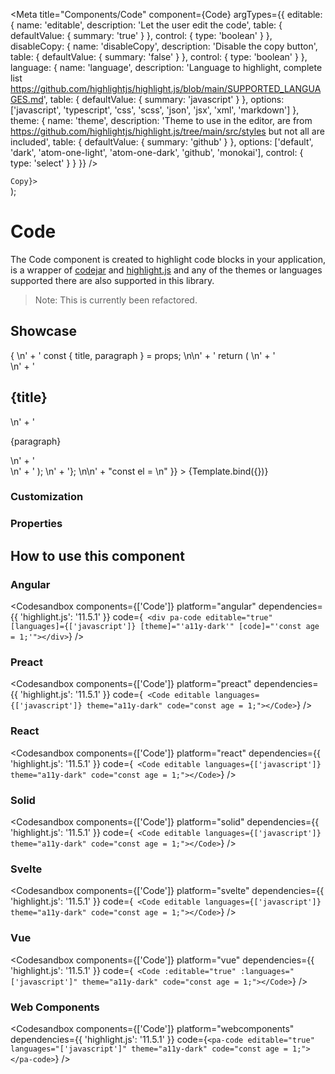
<Meta
  title="Components/Code"
  component={Code}
  argTypes={{
    editable: {
      name: 'editable',
      description: 'Let the user edit the code',
      table: {
        defaultValue: { summary: 'true' }
      },
      control: {
        type: 'boolean'
      }
    },
    disableCopy: {
      name: 'disableCopy',
      description: 'Disable the copy button',
      table: {
        defaultValue: { summary: 'false' }
      },
      control: {
        type: 'boolean'
      }
    },
    language: {
      name: 'language',
      description:
        'Language to highlight, complete list https://github.com/highlightjs/highlight.js/blob/main/SUPPORTED_LANGUAGES.md',
      table: {
        defaultValue: { summary: 'javascript' }
      },
      options: ['javascript', 'typescript', 'css', 'scss', 'json', 'jsx', 'xml', 'markdown']
    },
    theme: {
      name: 'theme',
      description:
        'Theme to use in the editor, are from https://github.com/highlightjs/highlight.js/tree/main/src/styles but not all are included',
      table: {
        defaultValue: { summary: 'github' }
      },
      options: ['default', 'dark', 'atom-one-light', 'atom-one-dark', 'github', 'monokai'],
      control: { type: 'select' }
    }
  }}
/>

  <div>
    <Code {...args} slotCopy={<span>Copy</span>}></Code>
  </div>
);

# Code

The Code component is created to highlight code blocks in your application, is a wrapper of [codejar](https://medv.io/codejar/) and [highlight.js](https://highlightjs.org/) and any of the themes or languages supported there are also supported in this library.

> Note: This is currently been refactored.

## Showcase

<Canvas>
  <Story
    name="Default"
    args={{
      editable: true,
      language: 'javascript',
      theme: 'github',
      disableCopy: false,
      code:
        "import React from 'react'; \n\n" +
        'type CardProps = { \n' +
        '  title: string, \n' +
        '  paragraph: string \n' +
        '} \n\n' +
        'export const Card = (props: CardProps) => { \n' +
        '  const { title, paragraph } = props; \n\n' +
        '  return ( \n' +
        '    <aside> \n' +
        '      <h2>{title}</h2> \n' +
        '      <p>{paragraph}</p> \n' +
        '    </aside> \n' +
        '  ); \n' +
        '}; \n\n' +
        "const el = <Card title='Hello and welcome!' paragraph='To this papanasi' />\n"
    }}
  >
    {Template.bind({})}
  </Story>
</Canvas>

### Customization

<Customization showCode={false} />

### Properties

<ArgsTable story="Default" of={Code} />

## How to use this component

### Angular

<Codesandbox
  components={['Code']}
  platform="angular"
  dependencies={{ 'highlight.js': '11.5.1' }}
  code={`
    <div pa-code editable="true" [languages]={['javascript']} [theme]="'a11y-dark'" [code]="'const age = 1;'"></div>`}
/>

### Preact

<Codesandbox
  components={['Code']}
  platform="preact"
  dependencies={{ 'highlight.js': '11.5.1' }}
  code={`
    <Code editable languages={['javascript']} theme="a11y-dark" code="const age = 1;"></Code>`}
/>

### React

<Codesandbox
  components={['Code']}
  platform="react"
  dependencies={{ 'highlight.js': '11.5.1' }}
  code={`
    <Code editable languages={['javascript']} theme="a11y-dark" code="const age = 1;"></Code>`}
/>

### Solid

<Codesandbox
  components={['Code']}
  platform="solid"
  dependencies={{ 'highlight.js': '11.5.1' }}
  code={`
    <Code editable languages={['javascript']} theme="a11y-dark" code="const age = 1;"></Code>`}
/>

### Svelte

<Codesandbox
  components={['Code']}
  platform="svelte"
  dependencies={{ 'highlight.js': '11.5.1' }}
  code={`
    <Code editable languages={['javascript']} theme="a11y-dark" code="const age = 1;"></Code>`}
/>

### Vue

<Codesandbox
  components={['Code']}
  platform="vue"
  dependencies={{ 'highlight.js': '11.5.1' }}
  code={`
    <Code :editable="true" :languages="['javascript']" theme="a11y-dark" code="const age = 1;"></Code>`}
/>

### Web Components

<Codesandbox
  components={['Code']}
  platform="webcomponents"
  dependencies={{ 'highlight.js': '11.5.1' }}
  code={`<pa-code editable="true" languages="['javascript']" theme="a11y-dark" code="const age = 1;"></pa-code>`}
/>
